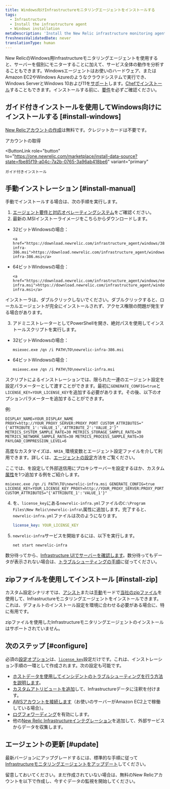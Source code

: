 ```yaml
---
title: Windows向けInfrastructureモニタリングエージェントをインストールする
tags:
  - Infrastructure
  - Install the infrastructure agent
  - Windows installation
metaDescription: 'Install the New Relic infrastructure monitoring agent for Windows with a simple headless MSI, and do basic configuration.'
freshnessValidatedDate: never
translationType: human
---
```


New RelicのWindows用Infrastructureモニタリングエージェントを使用すると、サーバーを個別にモニターすることに加えて、サービス全体の動作を分析することもできます。Windowsエージェントはお使いのハードウェア、またはAmazon EC2やWindows Azureのようなクラウドシステムで実行でき、Windows ServerとWindows 10および11を[サポート](/docs/infrastructure/install-infrastructure-agent/get-started/requirements-infrastructure-agent)します。[Chefでインストール](/docs/infrastructure/new-relic-infrastructure/config-management-tools/configure-new-relic-infrastructure-using-chef)することもできます。インストールする前に、[要件](/docs/infrastructure/new-relic-infrastructure/getting-started/compatibility-requirements-new-relic-infrastructurets)を必ずご確認ください。

## ガイド付きインストールを使用してWindows向けにインストールする [#install-windows]

[New Relicアカウントの作成](https://newrelic.com/signup)は無料です。クレジットカードは不要です。

<ButtonGroup>
  <ButtonLink
    data-nr-browser-agent="stitchedPathLinkClick"
    role="button"
    to="https://newrelic.com/signup"
    variant="primary"
  >
    アカウントの取得
  </ButtonLink>

  <ButtonLink
    role="button"
    to="https://one.newrelic.com/marketplace/install-data-source?state=fbe85f19-a04c-7a2b-0765-3a96ab418be6"
    variant="primary"
  >
    ガイド付きインストール
  </ButtonLink>
</ButtonGroup>

## 手動インストレーション [#install-manual]

手動でインストールする場合は、次の手順を実行します。

1. [エージェント要件と対応オペレーティングシステム](/docs/infrastructure/new-relic-infrastructure/getting-started/compatibility-requirements-new-relic-infrastructure)をご確認ください。
2. 最新の.MSIインストーライメージをこちらからダウンロードします。

* 32ビットWindowsの場合：

  ```
  <a href="https://download.newrelic.com/infrastructure_agent/windows/386/newrelic-infra-386.msi">https://download.newrelic.com/infrastructure_agent/windows/386/newrelic-infra-386.msi</a>​
  ```

* 64ビットWindowsの場合：

  ```
  <a href="https://download.newrelic.com/infrastructure_agent/windows/newrelic-infra.msi">https://download.newrelic.com/infrastructure_agent/windows/newrelic-infra.msi</a>
  ```

<Callout variant="important">
  インストーラは、ダブルクリックしないでください。ダブルクリックすると、ローカルエージェントが完全にインストールされず、アクセス権限の問題が発生する場合があります。
</Callout>

3. アドミニストレーターとしてPowerShellを開き、絶対パスを使用してインストールスクリプトを実行します。

* 32ビットWindowsの場合：

  ```shell
  msiexec.exe /qn /i PATH\TO\newrelic-infra-386.msi
  ```

* 64ビットWindowsの場合：

  ```shell
  msiexec.exe /qn /i PATH\TO\newrelic-infra.msi
  ```

スクリプトによるインストレーションでは、限られた一連のエージェント設定を設定パラメーターとして渡すことができます。最初に`GENERATE_CONFIG=true`と`LICENSE_KEY=YOUR_LICENSE_KEY`を追加する必要があります。その後、以下のオプションパラメーターを追加することができます。

例:

```shell
DISPLAY_NAME=YOUR_DISPLAY_NAME PROXY=http://YOUR_PROXY_SERVER:PROXY_PORT CUSTOM_ATTRIBUTES="{'ATTRIBUTE_1':'VALUE_1','ATTRIBUTE_2':'VALUE_2'}" METRICS_SYSTEM_SAMPLE_RATE=30 METRICS_STORAGE_SAMPLE_RATE=30 METRICS_NETWORK_SAMPLE_RATE=30 METRICS_PROCESS_SAMPLE_RATE=30 PAYLOAD_COMPRESSION_LEVEL=6
```

高度なカスタマイズは、`NRIA_`環境変数とエージェント設定ファイルを介して利用できます。詳しくは、[エージェントの設定](/docs/infrastructure/install-infrastructure-agent/configuration/configure-infrastructure-agent/)方法をご覧ください。

ここでは、<InlinePopover type="licenseKey"/>を設定して外部送信用にプロキシサーバーを設定するほか、カスタム[属性](/docs/using-new-relic/welcome-new-relic/get-started/glossary#attribute)を1つ追加する例をご紹介します。

```shell
msiexec.exe /qn /i PATH\TO\newrelic-infra.msi GENERATE_CONFIG=true LICENSE_KEY=YOUR_LICENSE_KEY PROXY=http://YOUR_PROXY_SERVER:PROXY_PORT CUSTOM_ATTRIBUTES="{'ATTRIBUTE_1':'VALUE_1'}"
```

4. <InlinePopover type="licenseKey"/>を、`license_key`にある`newrelic-infra.yml`ファイルの`C:\Program Files\New Relic\newrelic-infra\`属性に追加します。完了すると、`newrelic-infra.yml`ファイルは次のようになります。

   ```yml
   license_key: YOUR_LICENSE_KEY
   ```

5. `newrelic-infra`サービスを開始するには、以下を実行します。

   ```shell
   net start newrelic-infra
   ```

数分待ってから、[Infrastructure UIでサーバーを確認します](/docs/infrastructure/infrastructure-ui-pages/infra-ui-overview)。数分待ってもデータが表示されない場合は、[トラブルシューティングの手順](/docs/infrastructure/new-relic-infrastructure/troubleshooting/no-data-appears-infrastructure)に従ってください。

## zipファイルを使用してインストール [#install-zip]

カスタム設定シナリオでは、[アシスト](https://download.newrelic.com/infrastructure_agent/binaries/windows/)または[手動](/docs/infrastructure/install-configure-infrastructure/windows-installation/assisted-install-infrastructure-windows)モードで[当社のzipファイル](/docs/infrastructure/install-configure-infrastructure/windows-installation/manual-install-infrastructure-windows)を使用して、Infrastructureモニタリングエージェントをインストールできます。これは、デフォルトのインストール設定を環境に合わせる必要がある場合に、特に有用です。

<Callout variant="caution">
  zipファイルを使用したInfrastructureモニタリングエージェントのインストールはサポートされていません。
</Callout>

<InstallFeedback/>

## 次のステップ [#configure]

必須の[設定オプション](/docs/infrastructure/install-configure-infrastructure/configuration/configure-infrastructure-agent)は、[`license_key`](/docs/Infrastructure-configure-your-agent#conf-license_key)設定だけです。これは、インストレーション手順の一環として作成されます。次の設定も可能です。

* [ホストデータを使用してインシデントのトラブルシューティングを行う方法を説明します](/docs/tutorial-troubleshoot-infra-hosts/diagnose-app-infra-data)。
* [カスタムアトリビュートを追加](/docs/Infrastructure-configure-your-agent#conf-custom_attributes)して、Infrastructureデータに注釈を付けます。
* [AWSアカウントを接続します](/docs/infrastructure-amazon-aws-ec2-integration#connect)（お使いのサーバーがAmazon EC2上で稼働している場合）。
* [ログフォワーディング](/docs/logs/enable-new-relic-logs/1-enable-logs/forward-your-logs-using-new-relic-infrastructure-agent)を有効にします。
* 他の[New Relic Infrastructureインテグレーション](/docs/infrastructure/integrations-getting-started/getting-started/introduction-infrastructure-integrations)を追加して、外部サービスからデータを収集します。

## エージェントの更新 [#update]

最新バージョンにアップグレードするには、標準的な手順に従って[Infrastructureモニタリングエージェントをアップデート](/docs/infrastructure/new-relic-infrastructure/installation/update-infrastructure-agent)してください。

留意しておいてください。まだ作成されていない場合は、無料のNew Relicアカウントを以下で作成し、今すぐデータの監視を開始してください。

<InlineSignup/>